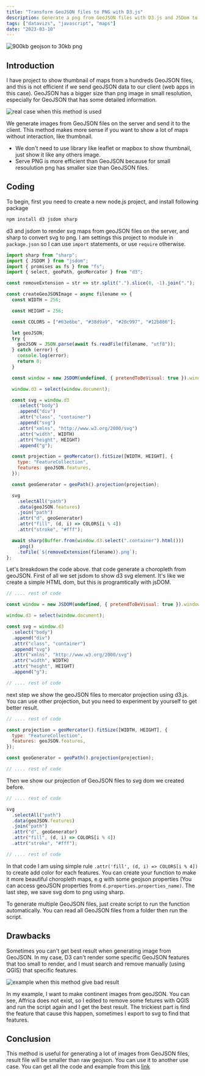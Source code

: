 ```yaml
---
title: "Transform GeoJSON files to PNG with D3.js"
description: Generate a png from GeoJSON files with D3.js and JSDom to make it smaller and efficient to use.
tags: ["datavizs", "javascript", "maps"]
date: "2023-03-10"
---
```


![900kb geojson to 30kb png](/assets/images/2023-03-10/1.png)

## Introduction

I have project to show thumbnail of maps from a hundreds GeoJSON files, and this is not efficient if we send geoJSON data to our client (web apps in this case). GeoJSON has a bigger size than png image in small resolution, especially for GeoJSON that has some detailed information.

![real case when this method is used](/assets/images/2023-03-10/2.png)

We generate images from GeoJSON files on the server and send it to the client. This method makes more sense if you want to show a lot of maps without interaction, like thumbnail.

- We don't need to use library like leaflet or mapbox to show thumbnail, just show it like any others image.
- Serve PNG is more efficient than GeoJSON because for small resoulution png has smaller size than GeoJSON files.

## Coding

To begin, first you need to create a new node.js project, and install following package

```bash
npm install d3 jsdom sharp
```

d3 and jsdom to render svg maps from geoJSON files on the server, and sharp to convert svg to png. I am settings this project to module in `package.json` so I can use `import` statements, or use `require` otherwise.

```javascript
import sharp from "sharp";
import { JSDOM } from "jsdom";
import { promises as fs } from "fs";
import { select, geoPath, geoMercator } from "d3";

const removeExtension = str => str.split(".").slice(0, -1).join(".");

const createGeoJSONImage = async filename => {
  const WIDTH = 256;

  const HEIGHT = 256;

  const COLORS = ["#63e6be", "#38d9a9", "#20c997", "#12b886"];

  let geoJSON;
  try {
    geoJSON = JSON.parse(await fs.readFile(filename, "utf8"));
  } catch (error) {
    console.log(error);
    return 0;
  }

  const window = new JSDOM(undefined, { pretendToBeVisual: true }).window;

  window.d3 = select(window.document);

  const svg = window.d3
    .select("body")
    .append("div")
    .attr("class", "container")
    .append("svg")
    .attr("xmlns", "http://www.w3.org/2000/svg")
    .attr("width", WIDTH)
    .attr("height", HEIGHT)
    .append("g");

  const projection = geoMercator().fitSize([WIDTH, HEIGHT], {
    type: "FeatureCollection",
    features: geoJSON.features,
  });

  const geoGenerator = geoPath().projection(projection);

  svg
    .selectAll("path")
    .data(geoJSON.features)
    .join("path")
    .attr("d", geoGenerator)
    .attr("fill", (d, i) => COLORS[i % 4])
    .attr("stroke", "#fff");

  await sharp(Buffer.from(window.d3.select(".container").html()))
    .png()
    .toFile(`${removeExtension(filename)}.png`);
};
```

Let's breakdown the code above. that code generate a choropleth from geoJSON. First of all we set jsdom to show d3 svg element. It's like we create a simple HTML dom, but this is programtically with jsDOM.

```javascript
// .... rest of code

const window = new JSDOM(undefined, { pretendToBeVisual: true }).window;

window.d3 = select(window.document);

const svg = window.d3
  .select("body")
  .append("div")
  .attr("class", "container")
  .append("svg")
  .attr("xmlns", "http://www.w3.org/2000/svg")
  .attr("width", WIDTH)
  .attr("height", HEIGHT)
  .append("g");

// .... rest of code
```

next step we show the geoJSON files to mercator projection using d3.js. You can use other projection, but you need to experiment by yourself to get better result.

```javascript
// .... rest of code

const projection = geoMercator().fitSize([WIDTH, HEIGHT], {
  type: "FeatureCollection",
  features: geoJSON.features,
});

const geoGenerator = geoPath().projection(projection);

// .... rest of code
```

Then we show our projection of GeoJSON files to svg dom we created before.

```javascript
// .... rest of code

svg
  .selectAll("path")
  .data(geoJSON.features)
  .join("path")
  .attr("d", geoGenerator)
  .attr("fill", (d, i) => COLORS[i % 4])
  .attr("stroke", "#fff");

// .... rest of code
```

In that code I am using simple rule `.attr('fill', (d, i) => COLORS[i % 4])` to create add color for each features. You can create your function to make it more beautiful choropleth maps, e.g with some geojson properties (You can access geoJSON properties from `d.properties.properties_name)`. The last step, we save svg dom to png using sharp.

To generate multiple GeoJSON files, just create script to run the function automatically. You can read all GeoJSON files from a folder then run the script.

## Drawbacks

Sometimes you can't get best result when generating image from GeoJSON. In my case, D3 can't render some specific GeoJSON features that too small to render, and I must search and remove manually (using QGIS) that specific features.

![example when this method give bad result](/assets/images/2023-03-10/3.png)

In my example, I want to make continent images from geoJSON. You can see, Affrica does not exist, so I edited to remove some fetures with QGIS and run the script again and I get the best result. The trickiest part is find the feature that cause this happen, sometimes I export to svg to find that features.

## Conclusion

This method is useful for generating a lot of images from GeoJSON files, result file will be smaller than raw geojson. You can use it to another use case. You can get all the code and example from this [link](<[https://](https://github.com/JfrAziz/blog-material/tree/master/geojson-render)>)
